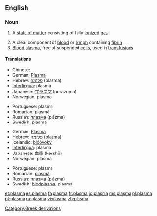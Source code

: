 {{wikipedia|Plasma}}
==English==

===Noun===
{{wikipedia}}
{{en-noun}}

#{{physics}} A [[state of matter]] consisting of fully [[ionized]] [[gas]]
# A clear component of [[blood]] or [[lymph]] containing [[fibrin]]
# [[blood plasma|Blood plasma]], free of suspended [[cell]]s, used in [[transfusion]]s

====Translations====
{{trans-top|high energy state of matter}}
*Chinese: {{t|zh|電離體}}
*German: [[Plasma]] {{n}}
*Hebrew: [[פלזמה]] (plazma) {{f}}
*[[Interlingua]]: plasma
*Japanese: [[プラズマ]] (purazuma)
*Norwegian: plasma {{n}}
{{trans-mid}}
*Portuguese: plasma {{m}}
*Romanian: plasmă {{f}}
*Russian: [[плазма]] (plázma) {{f}}
*Swedish: plasma {{c}}
{{trans-bottom}}

{{trans-top|component of blood}}
*German: [[Plasma]] {{n}}
*Hebrew: [[פלזמה]] (plazma) {{f}}
*Icelandic: [[blóðvökvi]] {{m}}
*[[Interlingua]]: plasma
*Japanese: [[血漿]] (kesshō)
*Norwegian: plasma {{n}}
{{trans-mid}}
*Portuguese: plasma {{m}}
*Romanian: [[plasmă]] {{f}}
*Russian: [[плазма]] (plázma) {{f}}
*Swedish: [[blodplasma]], plasma {{c}}
{{trans-bottom}}

[[Category:Greek derivations]]

[[et:plasma]]
[[es:plasma]]
[[fa:plasma]]
[[fr:plasma]]
[[io:plasma]]
[[ms:plasma]]
[[pl:plasma]]
[[pt:plasma]]
[[ru:plasma]]
[[vi:plasma]]
[[zh:plasma]]